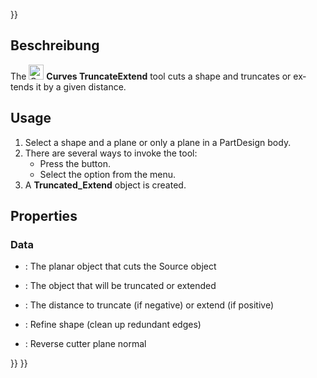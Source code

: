 <languages/>
{{UnfinishedDocu{{#translation:}}}}

<div lang="en" dir="ltr" class="mw-content-ltr">
{{Docnav
|[[Curves_DraftAnalysis|DraftAnalysis]]
|[[Curves_WaterlineCurves|WaterlineCurves]]
|[[Curves_Workbench|Curves]]
|IconL=Curves_DraftAnalysis.svg
|IconR=Curves_WaterlineCurves.svg
|IconC=Curves_workbench_icon.svg
}}
</div>

<div lang="en" dir="ltr" class="mw-content-ltr">
{{GuiCommand
|Name=Curves TruncateExtend
|MenuLocation=Surfaces → Truncate Extend
|Workbenches=[[Curves_Workbench|Curves]]
}}
</div>

<span id="Description"></span>
==Beschreibung==

<div lang="en" dir="ltr" class="mw-content-ltr">
The [[Image:Curves_TruncateExtend.svg|24px]] '''Curves TruncateExtend''' tool cuts a shape and truncates or extends it by a given distance.
</div>

<div lang="en" dir="ltr" class="mw-content-ltr">
==Usage==
</div>

<div lang="en" dir="ltr" class="mw-content-ltr">
# Select a shape and a plane or only a plane in a PartDesign body.
# There are several ways to invoke the tool:
#* Press the {{Button|[[Image:Curves_TruncateExtend.svg|16px]] [[Curves_TruncateExtend|Truncate Extend]]}} button.
#* Select the {{MenuCommand|Surfaces → [[Image:Curves_TruncateExtend.svg|16px]] Truncate Extend}} option from the menu.
# A '''Truncated_Extend''' object is created.
</div>

<div lang="en" dir="ltr" class="mw-content-ltr">
==Properties==
</div>

<div lang="en" dir="ltr" class="mw-content-ltr">
===Data===
</div>

<div lang="en" dir="ltr" class="mw-content-ltr">
{{TitleProperty|Input Objects}}
</div>

<div lang="en" dir="ltr" class="mw-content-ltr">
* {{PropertyData|Cutter|Link}}: The planar object that cuts the Source object
* {{PropertyData|Source|Link}}: The object that will be truncated or extended
</div>

<div lang="en" dir="ltr" class="mw-content-ltr">
{{TitleProperty|Settings}}
</div>

<div lang="en" dir="ltr" class="mw-content-ltr">
* {{PropertyData|Distance|Distance}}: The distance to truncate (if negative) or extend (if positive)
* {{PropertyData|Refine|Bool}}: Refine shape (clean up redundant edges)
* {{PropertyData|Reverse|Bool}}: Reverse cutter plane normal
</div>


<div lang="en" dir="ltr" class="mw-content-ltr">
{{Docnav
|[[Curves_DraftAnalysis|DraftAnalysis]]
|[[Curves_WaterlineCurves|WaterlineCurves]]
|[[Curves_Workbench|Curves]]
|IconL=Curves_DraftAnalysis.svg
|IconR=Curves_WaterlineCurves.svg
|IconC=Curves_workbench_icon.svg
}}
</div>

{{Curves Tools navi{{#translation:}}}}
{{Userdocnavi{{#translation:}}}}